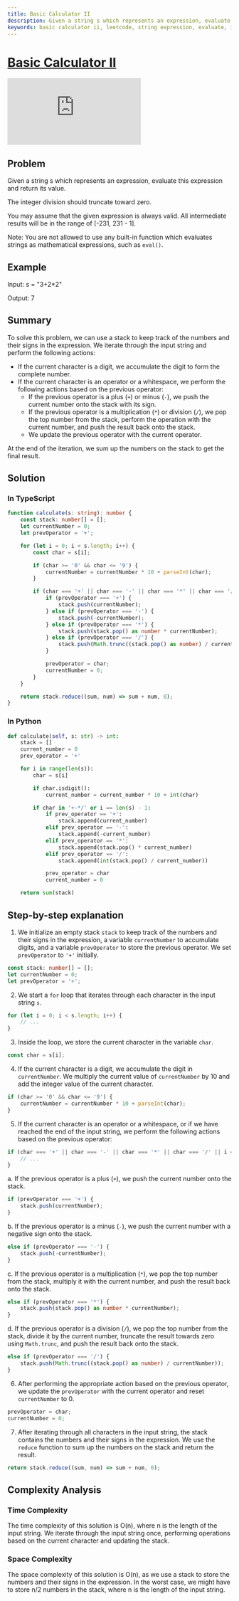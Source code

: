 ```yaml
---
title: Basic Calculator II
description: Given a string s which represents an expression, evaluate this expression and return its value.
keywords: basic calculator ii, leetcode, string expression, evaluate, integer division, valid expression, stack, addition, subtraction, multiplication, division, typescript, python, digit, operator, time complexity, space complexity
---
```



# [Basic Calculator II](https://leetcode.com/problems/basic-calculator-ii/) <DifficultyChip difficulty="" />

<div className="iframe-container">
	<iframe className="responsive-iframe" src="https://www.youtube.com/embed/W3Rg4HVSZ9k"
					title="YouTube video player" frameBorder="0"
					allow="accelerometer; autoplay; clipboard-write; encrypted-media; gyroscope; picture-in-picture"
					allowFullScreen></iframe>
</div>

## Problem

Given a string s which represents an expression, evaluate this expression and return its value.

The integer division should truncate toward zero.

You may assume that the given expression is always valid. All intermediate results will be in the range of [-231, 231 - 1].

Note: You are not allowed to use any built-in function which evaluates strings as mathematical expressions, such as `eval()`.

## Example

Input: s = "3+2*2"

Output: 7

## Summary

To solve this problem, we can use a stack to keep track of the numbers and their signs in the expression. We iterate through the input string and perform the following actions:

- If the current character is a digit, we accumulate the digit to form the complete number.
- If the current character is an operator or a whitespace, we perform the following actions based on the previous operator:
	- If the previous operator is a plus (`+`) or minus (`-`), we push the current number onto the stack with its sign.
	- If the previous operator is a multiplication (`*`) or division (`/`), we pop the top number from the stack, perform the operation with the current number, and push the result back onto the stack.
	- We update the previous operator with the current operator.

At the end of the iteration, we sum up the numbers on the stack to get the final result.

## Solution

### In TypeScript

```typescript
function calculate(s: string): number {
	const stack: number[] = [];
	let currentNumber = 0;
	let prevOperator = '+';

	for (let i = 0; i < s.length; i++) {
		const char = s[i];

		if (char >= '0' && char <= '9') {
			currentNumber = currentNumber * 10 + parseInt(char);
		}

		if (char === '+' || char === '-' || char === '*' || char === '/' || i === s.length - 1) {
			if (prevOperator === '+') {
				stack.push(currentNumber);
			} else if (prevOperator === '-') {
				stack.push(-currentNumber);
			} else if (prevOperator === '*') {
				stack.push(stack.pop() as number * currentNumber);
			} else if (prevOperator === '/') {
				stack.push(Math.trunc((stack.pop() as number) / currentNumber));
			}

			prevOperator = char;
			currentNumber = 0;
		}
	}

	return stack.reduce((sum, num) => sum + num, 0);
}
```

### In Python

```python
def calculate(self, s: str) -> int:
	stack = []
	current_number = 0
	prev_operator = '+'

	for i in range(len(s)):
		char = s[i]

		if char.isdigit():
			current_number = current_number * 10 + int(char)

		if char in '+-*/' or i == len(s) - 1:
			if prev_operator == '+':
				stack.append(current_number)
			elif prev_operator == '-':
				stack.append(-current_number)
			elif prev_operator == '*':
				stack.append(stack.pop() * current_number)
			elif prev_operator == '/':
				stack.append(int(stack.pop() / current_number))

			prev_operator = char
			current_number = 0

	return sum(stack)
```

## Step-by-step explanation

1. We initialize an empty stack `stack` to keep track of the numbers and their signs in the expression, a variable `currentNumber` to accumulate digits, and a variable `prevOperator` to store the previous operator. We set `prevOperator` to `'+'` initially.

```typescript
const stack: number[] = [];
let currentNumber = 0;
let prevOperator = '+';
```

2. We start a `for` loop that iterates through each character in the input string `s`.

```typescript
for (let i = 0; i < s.length; i++) {
	// ...
}
```

3. Inside the loop, we store the current character in the variable `char`.

```typescript
const char = s[i];
```

4. If the current character is a digit, we accumulate the digit in `currentNumber`. We multiply the current value of `currentNumber` by 10 and add the integer value of the current character.

```typescript
if (char >= '0' && char <= '9') {
	currentNumber = currentNumber * 10 + parseInt(char);
}
```

5. If the current character is an operator or a whitespace, or if we have reached the end of the input string, we perform the following actions based on the previous operator:

```typescript
if (char === '+' || char === '-' || char === '*' || char === '/' || i === s.length - 1) {
	// ...
}
```

a. If the previous operator is a plus (`+`), we push the current number onto the stack.

```typescript
if (prevOperator === '+') {
	stack.push(currentNumber);
}
```

b. If the previous operator is a minus (`-`), we push the current number with a negative sign onto the stack.

```typescript
else if (prevOperator === '-') {
	stack.push(-currentNumber);
}
```

c. If the previous operator is a multiplication (`*`), we pop the top number from the stack, multiply it with the current number, and push the result back onto the stack.

```typescript
else if (prevOperator === '*') {
	stack.push(stack.pop() as number * currentNumber);
}
```

d. If the previous operator is a division (`/`), we pop the top number from the stack, divide it by the current number, truncate the result towards zero using `Math.trunc`, and push the result back onto the stack.

```typescript
else if (prevOperator === '/') {
	stack.push(Math.trunc((stack.pop() as number) / currentNumber));
}
```

6. After performing the appropriate action based on the previous operator, we update the `prevOperator` with the current operator and reset `currentNumber` to 0.

```typescript
prevOperator = char;
currentNumber = 0;
```

7. After iterating through all characters in the input string, the stack contains the numbers and their signs in the expression. We use the `reduce` function to sum up the numbers on the stack and return the result.

```typescript
return stack.reduce((sum, num) => sum + num, 0);
```

## Complexity Analysis

### Time Complexity

The time complexity of this solution is O(n), where n is the length of the input string. We iterate through the input string once, performing operations based on the current character and updating the stack.

### Space Complexity

The space complexity of this solution is O(n), as we use a stack to store the numbers and their signs in the expression. In the worst case, we might have to store n/2 numbers in the stack, where n is the length of the input string.
